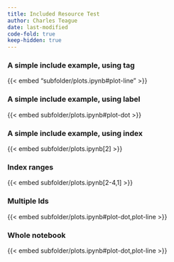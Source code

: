 ```yaml
---
title: Included Resource Test
author: Charles Teague
date: last-modified
code-fold: true
keep-hidden: true
---
```


### A simple include example, using tag

{{< embed "subfolder/plots.ipynb#plot-line" >}}

### A simple include example, using label

{{< embed subfolder/plots.ipynb#plot-dot >}}

### A simple include example, using index

{{< embed subfolder/plots.ipynb[2] >}}

### Index ranges

{{< embed subfolder/plots.ipynb[2-4,1] >}}

### Multiple Ids

{{< embed subfolder/plots.ipynb#plot-dot,plot-line >}}

### Whole notebook

{{< embed subfolder/plots.ipynb#plot-dot,plot-line >}}